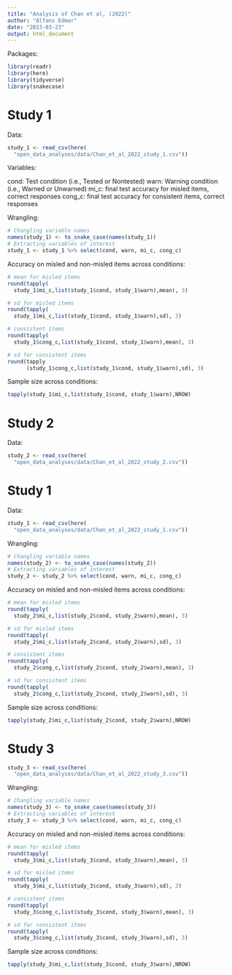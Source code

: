 ```yaml
---
title: "Analysis of Chan et al, (2022)"
author: "Alfons Edmar"
date: "2023-03-23"
output: html_document
---
```


Packages:
```r
library(readr)
library(here)
library(tidyverse)
library(snakecase)
```


# Study 1

Data:
```r
study_1 <- read_csv(here(
  "open_data_analyses/data/Chan_et_al_2022_study_1.csv"))
```

Variables:

cond: Test condition (i.e., Tested or Nontested)
warn: Warning condition (i.e., Warned or Unwarned)
mi_c: final test accuracy for misled items, correct responses
cong_c: final test accuracy for consistent items, correct responses

Wrangling:
```r
# Changling variable names
names(study_1) <- to_snake_case(names(study_1))
# Extracting variables of interest
study_1 <- study_1 %>% select(cond, warn, mi_c, cong_c)
```


Accuracy on misled and non-misled items across conditions:
```r
# mean for misled items
round(tapply(
  study_1$mi_c,list(study_1$cond, study_1$warn),mean), 3)

# sd for misled items
round(tapply(
  study_1$mi_c,list(study_1$cond, study_1$warn),sd), 3)

# consistent items
round(tapply(
  study_1$cong_c,list(study_1$cond, study_1$warn),mean), 3)

# sd for consistent items
round(tapply
      (study_1$cong_c,list(study_1$cond, study_1$warn),sd), 3)
```

Sample size across conditions:
```r
tapply(study_1$mi_c,list(study_1$cond, study_1$warn),NROW)
```
# Study 2

Data:
```r
study_2 <- read_csv(here(
  "open_data_analyses/data/Chan_et_al_2022_study_2.csv"))
```



# Study 1

Data:
```r
study_1 <- read_csv(here(
  "open_data_analyses/data/Chan_et_al_2022_study_1.csv"))
```


Wrangling:
```r
# Changling variable names
names(study_2) <- to_snake_case(names(study_2))
# Extracting variables of interest
study_2 <- study_2 %>% select(cond, warn, mi_c, cong_c)
```


Accuracy on misled and non-misled items across conditions:
```r
# mean for misled items
round(tapply(
  study_2$mi_c,list(study_2$cond, study_2$warn),mean), 3)

# sd for misled items
round(tapply(
  study_2$mi_c,list(study_2$cond, study_2$warn),sd), 3)

# consistent items
round(tapply(
  study_2$cong_c,list(study_2$cond, study_2$warn),mean), 3)

# sd for consistent items
round(tapply(
  study_2$cong_c,list(study_2$cond, study_2$warn),sd), 3)
```

Sample size across conditions:
```r
tapply(study_2$mi_c,list(study_2$cond, study_2$warn),NROW)
```

# Study 3

```r
study_3 <- read_csv(here(
  "open_data_analyses/data/Chan_et_al_2022_study_3.csv"))
```


Wrangling:
```r
# Changling variable names
names(study_3) <- to_snake_case(names(study_3))
# Extracting variables of interest
study_3 <- study_3 %>% select(cond, warn, mi_c, cong_c)
```


Accuracy on misled and non-misled items across conditions:
```r
# mean for misled items
round(tapply(
  study_3$mi_c,list(study_3$cond, study_3$warn),mean), 3)

# sd for misled items
round(tapply(
  study_3$mi_c,list(study_3$cond, study_3$warn),sd), 3)

# consistent items
round(tapply(
  study_3$cong_c,list(study_3$cond, study_3$warn),mean), 3)

# sd for consistent items
round(tapply(
  study_3$cong_c,list(study_3$cond, study_3$warn),sd), 3)
```

Sample size across conditions:
```r
tapply(study_3$mi_c,list(study_3$cond, study_3$warn),NROW)
```

